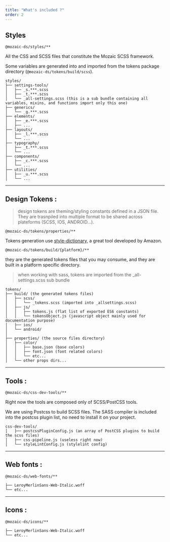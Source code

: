 ```yaml
---
title: "What's included ?"
order: 2
---
```


## Styles

`@mozaic-ds/styles/**`

All the CSS and SCSS files that constitute the Mozaic SCSS framework.

<Highlight theme="info">

Some variables are generated into and imported from the tokens package directory (`@mozaic-ds/tokens/build/scss`).

</Highlight>


```tree
styles/
├── settings-tools/
│   ├── _s.***.scss
│   ├── _t.***.scss
│   └── _all-settings.scss (this is a sub bundle containing all variables, mixins, and functions import only this one)
├── generics/
│   └── _g.***.scss
├── elements/
│   ├── _e.***.scss
│   ├── ...
├── layouts/
│   ├── _l.***.scss
│   └── ...
├── typography/
│   ├── _t.***.scss
│   └── ...
├── components/
│   ├── _c.***.scss
│   └── ...
├── utilities/
│   ├── _u.***.scss
│   └── ...
```

---

## Design Tokens :

> design tokens are theming/styling constants defined in a JSON file. They are trasnpiled into multiple format to be shared across plateforms (SCSS, IOS, ANDROID...).

`@mozaic-ds/tokens/properties/**`

<Highlight theme="info">

Tokens generation use [style-dictionary](https://amzn.github.io/style-dictionary/#/), a great tool developed by Amazon.

</Highlight>


`@mozaic-ds/tokens/build/{platform}/**`

they are the generated tokens files that you may consume, and they are built in a platform specific directory.

> when working with sass, tokens are imported from the \_all-settings.scss sub bundle

```tree
tokens/
├── build/ (the generated tokens files)
│   ├── scss/
│   │   └── _tokens.scss (imported into _allsettings.scss)
│   ├── js/
│   │   ├── tokens.js (flat list of exported ES6 constants)
│   │   └── tokensObject.js (javascript object mainly used for documentation purpose)
│   ├── ios/
│   └── android/
│
├── properties/ (the source files directory)
│   ├── color/
│   │   ├── base.json (base colors)
│   │   ├── font.json (font related colors)
│   │   └── etc...
│   └── other props dirs...
```

---

## Tools :

`@mozaic-ds/css-dev-tools/**`

Right now the tools are composed only of SCSS/PostCSS tools.

<Highlight theme="tips" title="good to know">

We are using Postcss to build SCSS files. The SASS compiler is included into the postcss plugin list, no need to install it on your project.

</Highlight>


```tree
css-dev-tools/
│   ├── postcssPluginConfig.js (an array of PostCSS plugins to build the scss files)
│   ├── css-pipeline.js (useless right now)
│   └── styleLintConfig.js (stylelint config)
```

---

## Web fonts :

`@mozaic-ds/web-fonts/**`

```tree
├── LeroyMerlinSans-Web-Italic.woff
└── etc...
```

---

## Icons :

`@mozaic-ds/icons/**`

```tree
├── LeroyMerlinSans-Web-Italic.woff
└── etc...
```
